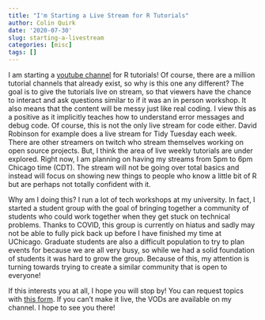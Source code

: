```yaml
---
title: "I'm Starting a Live Stream for R Tutorials"
author: Colin Quirk
date: '2020-07-30'
slug: starting-a-livestream
categories: [misc]
tags: []
---
```


I am starting a [youtube channel](https://www.youtube.com/channel/UC-vtwz7ueU2dtnHk5e-WblA) for R tutorials! Of course, there are a million tutorial channels that already exist, so why is this one any different? The goal is to give the tutorials live on stream, so that viewers have the chance to interact and ask questions similar to if it was an in person workshop. It also means that the content will be messy just like real coding. I view this as a positive as it implicitly teaches how to understand error messages and debug code. Of course, this is not the only live stream for code either. David Robinson for example does a live stream for Tidy Tuesday each week. There are other streamers on twitch who stream themselves working on open source projects. But, I think the area of live weekly tutorials are under explored. Right now, I am planning on having my streams from 5pm to 6pm Chicago time (CDT). The stream will not be going over total basics and instead will focus on showing new things to people who know a little bit of R but are perhaps not totally confident with it.

Why am I doing this? I run a lot of tech workshops at my university. In fact, I started a student group with the goal of bringing together a community of students who could work together when they get stuck on technical problems. Thanks to COVID, this group is currently on hiatus and sadly may not be able to fully pick back up before I have finished my time at UChicago. Graduate students are also a difficult population to try to plan events for because we are all very busy, so while we had a solid foundation of students it was hard to grow the group. Because of this, my attention is turning towards trying to create a similar community that is open to everyone!

If this interests you at all, I hope you will stop by! You can request topics with [this form](https://forms.gle/og6wz5cHoo5GyV7x7). If you can't make it live, the VODs are available on my channel. I hope to see you there!
